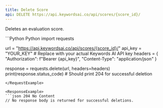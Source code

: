 ```yaml
---
title: Delete Score
api: DELETE https://api.keywordsai.co/api/scores/{score_id}/
---
```


Deletes an evaluation score.

<RequestExample>
```Python Python
import requests

url = "https://api.keywordsai.co/api/scores/{score_id}/"
api_key = "YOUR_KEY" # Replace with your actual Keywords AI API key
headers = {
    "Authorization": f"Bearer {api_key}",
    "Content-Type": "application/json"
}

response = requests.delete(url, headers=headers)
print(response.status_code)  # Should print 204 for successful deletion
```
</RequestExample>

<ResponseExample>
```json 204 No Content
// No response body is returned for successful deletions.
```
</ResponseExample>